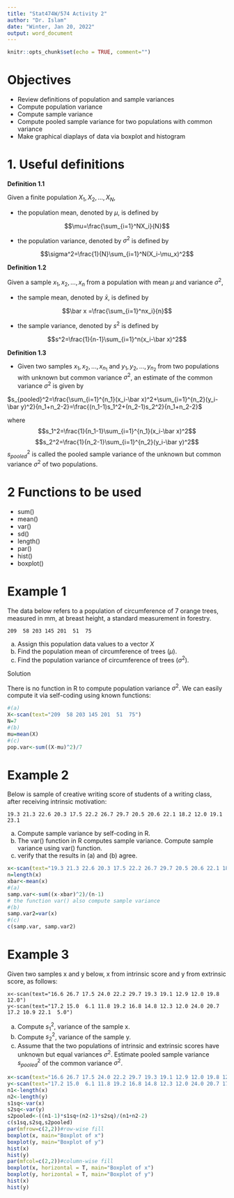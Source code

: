 ---
title: "Stat474W/574 Activity 2"
author: "Dr. Islam"
date: "Winter, Jan 20, 2022"
output: word_document
---

```{r setup, include=FALSE}
knitr::opts_chunk$set(echo = TRUE, comment="")
```

# Objectives

- Review definitions of population and sample variances
- Compute population variance
- Compute sample variance
- Compute pooled sample variance for two populations with common variance
- Make graphical diaplays of data via boxplot and histogram

# 1. Useful definitions


**Definition 1.1** 

Given a finite population ${X_1,X_2,…,X_N}$, 

- the population mean, denoted by $\mu$, is defined by

$$\mu=\frac{\sum_{i=1}^NX_i}{N}$$

- the  population variance, denoted by $\sigma^2$ is defined by  

$$\sigma^2=\frac{1}{N}\sum_{i=1}^N(X_i-\mu_x)^2$$

**Definition 1.2**

Given a sample ${x_1,x_2,…,x_n}$ from a population with  mean $\mu$ and variance $\sigma^2$, 

- the sample mean, denoted by $\bar x$, is defined by

$$\bar x =\frac{\sum_{i=1}^nx_i}{n}$$

- the sample variance, denoted by $s^2$ is defined by  

$$s^2=\frac{1}{n-1}\sum_{i=1}^n(x_i-\bar x)^2$$

**Definition 1.3**

- Given two samples ${x_1,x_2,…,x_{n_1}}$ and ${y_1,y_2,…,y_{n_2}}$ from two populations with unknown but common variance $\sigma^2$, an estimate of the common variance $\sigma^2$ is given by

$s_{pooled}^2=\frac{\sum_{i=1}^{n_1}(x_i-\bar x)^2+\sum_{i=1}^{n_2}(y_i-\bar y)^2}{n_1+n_2-2}=\frac{(n_1-1)s_1^2+(n_2-1)s_2^2}{n_1+n_2-2}$

where $$s_1^2=\frac{1}{n_1-1}\sum_{i=1}^{n_1}(x_i-\bar x)^2$$
$$s_2^2=\frac{1}{n_2-1}\sum_{i=1}^{n_2}(y_i-\bar y)^2$$
$s^2_{pooled}$ is called the pooled sample variance of the unknown but common variance $\sigma^2$ of two populations.

# 2 Functions to be used

- sum()
- mean()
- var()
- sd()
- length()
- par()
- hist()
- boxplot()

# Example 1

The data below refers to a population of circumference of 7 orange trees, measured in mm, at breast height, a standard measurement in forestry.

```
209  58 203 145 201  51  75
```
 (a) Assign this population data values to a vector $X$
 (b) Find the population mean of circumference of trees ($\mu$).
 (c) Find the population variance of circumference of trees ($\sigma^2$).
 
Solution

There is no function in R to compute population variance $\sigma^2$. We can easily compute it via self-coding using known functions:
 
```{r}
#(a)
X<-scan(text="209  58 203 145 201  51  75")
N=7
#(b)
mu=mean(X)
#(c)
pop.var<-sum((X-mu)^2)/7
```

# Example 2

Below is sample of creative writing score of students of a writing class, after receiving intrinsic motivation:

```
19.3 21.3 22.6 20.3 17.5 22.2 26.7 29.7 20.5 20.6 22.1 18.2 12.0 19.1 23.1

```
(a) Compute sample variance by self-coding in R.
(b) The var() function in R computes sample variance. Compute sample variance using var() function.
(c) verify that the results in (a) and (b) agree.


```{r}
x<-scan(text="19.3 21.3 22.6 20.3 17.5 22.2 26.7 29.7 20.5 20.6 22.1 18.2 12.0 19.1 23.1")
n=length(x)
xbar<-mean(x)
#(a)
samp.var<-sum((x-xbar)^2)/(n-1)
# the function var() also compute sample variance
#(b)
samp.var2=var(x)
#(c)
c(samp.var, samp.var2)
```

# Example 3

Given two samples x and y below, x from intrinsic score and y from extrinsic score, as follows:

```
x<-scan(text="16.6 26.7 17.5 24.0 22.2 29.7 19.3 19.1 12.9 12.0 19.8 12.0")
y<-scan(text="17.2 15.0  6.1 11.8 19.2 16.8 14.8 12.3 12.0 24.0 20.7 17.2 10.9 22.1  5.0")
```

(a) Compute $s_1^2$, variance of the sample x.
(b) Compute $s_2^2$, variance of the sample y.
(c) Assume that the two populations of intrinsic and extrinsic scores have unknown but equal variances $\sigma^2$. Estimate pooled sample variance $s_{pooled}^2$ of the common variance $\sigma^2$.

```{r}
x<-scan(text="16.6 26.7 17.5 24.0 22.2 29.7 19.3 19.1 12.9 12.0 19.8 12.0")
y<-scan(text="17.2 15.0  6.1 11.8 19.2 16.8 14.8 12.3 12.0 24.0 20.7 17.2 10.9 22.1  5.0")
n1<-length(x)
n2<-length(y)
s1sq<-var(x)
s2sq<-var(y)
s2pooled<-((n1-1)*s1sq+(n2-1)*s2sq)/(n1+n2-2)
c(s1sq,s2sq,s2pooled)
par(mfrow=c(2,2))#row-wise fill
boxplot(x, main="Boxplot of x")
boxplot(y, main="Boxplot of y")
hist(x)
hist(y)
par(mfcol=c(2,2))#column-wise fill
boxplot(x, horizontal = T, main="Boxplot of x")
boxplot(y, horizontal = T, main="Boxplot of y")
hist(x)
hist(y)
```



